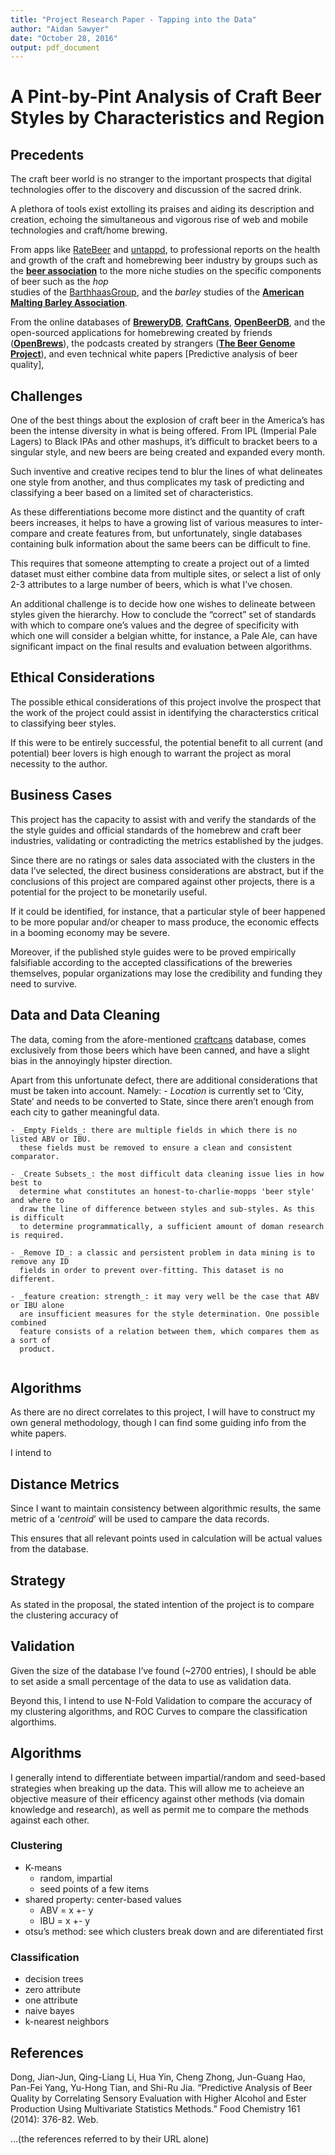 ```yaml
---
title: "Project Research Paper - Tapping into the Data"
author: "Aidan Sawyer"
date: "October 28, 2016"
output: pdf_document
---
```


# A Pint-by-Pint Analysis of Craft Beer Styles by Characteristics and Region #

## Precedents ##

The craft beer world is no stranger to the important prospects
  that digital technologies offer to the discovery and discussion
  of the sacred drink.

A plethora of tools exist extolling its praises and aiding its
  description and creation, echoing the simultaneous and vigorous
  rise of web and mobile technologies and craft/home brewing.

From apps like [RateBeer](http://www.ratebeer.com/) and
  [untappd](https://untappd.com/), to professional reports on the
  health and growth of the craft and homebrewing beer industry by groups such
  as the [**beer association**](https://www.brewersassociation.org/statistics/national-beer-sales-production-data/)
  to the more niche studies on the specific components of beer such as the _hop_   
  studies of the [BarthhaasGroup](http://www.barthhaasgroup.com/en/media-library/downloads?medium__downloads=BART+BERICHT+-+MARKET+LEADERS+REPORT&cck=media_center__downloads&boxchecked=0&search=media_center__downloads&task=search),
  and the _barley_ studies of the [**American Malting Barley Association**](http://ambainc.org/content/14/barley-variety-surveys).
  
  From the online databases of [**BreweryDB**](http://www.brewerydb.com/developers/apps),
  [**CraftCans**](http://craftcans.com/), [**OpenBeerDB**](https://openbeerdb.com/),
  and the open-sourced applications for homebrewing created by friends
  ([**OpenBrews**](https://github.com/OpenBrews/OpenBrews)), the
  podcasts created by strangers ([**The Beer Genome Project**](http://beergeno.me/)), 
  and even technical white papers [Predictive analysis of beer quality], 

## Challenges ##

One of the best things about the explosion of craft beer in the America's has been
  the intense diversity in what is being offered. From IPL (Imperial Pale Lagers) to
  Black IPAs and other mashups, it's difficult to bracket beers to a singular style,
  and new beers are being created and expanded every month.
  
Such inventive and creative recipes tend to blur the lines of what delineates one 
  style from another, and thus complicates my task of predicting and classifying a 
  beer based on a limited set of characteristics.

As these differentiations become more distinct and the quantity of craft beers 
  increases, it helps to have a growing list of various measures to inter-compare 
  and create features from, but unfortunately, single databases containing bulk
  information about the same beers can be difficult to fine.
  
This requires that someone attempting to create a project out of a limted dataset 
  must either combine data from multiple sites, or select a list of only 2-3 attributes
  to a large number of beers, which is what I've chosen.
  
An additional challenge is to decide how one wishes to delineate between styles 
  given the hierarchy. How to conclude the "correct" set of standards with which to
  compare one's values and the degree of specificity with which one will consider 
  a belgian whitte, for instance, a Pale Ale, can have significant impact on the 
  final results and evaluation between algorithms.

## Ethical Considerations ##

The possible ethical considerations of this project involve the prospect that 
  the work of the project could assist in identifying the characterstics critical
  to classifying beer styles.
  
If this were to be entirely successful, the potential benefit to all current (and 
  potential) beer lovers is high enough to warrant the project as moral necessity to
  the author.

## Business Cases ##

This project has the capacity to assist with and verify the standards of the 
  the style guides and official standards of the homebrew and craft beer industries,
  validating or contradicting the metrics established by the judges.
  
Since there are no ratings or sales data associated with the clusters in the data 
  I've selected, the direct business considerations are abstract, but if the 
  conclusions of this project are compared against other projects, there is a potential
  for the project to be monetarily useful.
  
If it could be identified, for instance, that a particular style of beer happened to be
  more popular and/or cheaper to mass produce, the economic effects in a booming 
  economy may be severe.
  
Moreover, if the published style guides were to be proved empirically falsifiable
  according to the accepted classifications of the breweries themselves, popular 
  organizations may lose the credibility and funding they need to survive. 

## Data and Data Cleaning ## 

The data, coming from the afore-mentioned [craftcans](http://craftcans.com/) database,
  comes exclusively from those beers which have been canned, and have a slight bias in 
  the annoyingly hipster direction.
  
Apart from this unfortunate defect, there are additional considerations that must be 
  taken into account. Namely:
    - _Location_ is currently set to 'City, State' and needs to be converted to State,
      since there aren't enough from each city to gather meaningful data.
      
    - _Empty Fields_: there are multiple fields in which there is no listed ABV or IBU.
      these fields must be removed to ensure a clean and consistent comparator.
      
    - _Create Subsets_: the most difficult data cleaning issue lies in how best to 
      determine what constitutes an honest-to-charlie-mopps 'beer style' and where to
      draw the line of difference between styles and sub-styles. As this is difficult
      to determine programmatically, a sufficient amount of doman research is required.
    
    - _Remove ID_: a classic and persistent problem in data mining is to remove any ID
      fields in order to prevent over-fitting. This dataset is no different.
    
    - _feature creation: strength_: it may very well be the case that ABV or IBU alone
      are insufficient measures for the style determination. One possible combined 
      feature consists of a relation between them, which compares them as a sort of 
      product.
      
## Algorithms ##

As there are no direct correlates to this project, I will have to construct my own 
  general methodology, though I can find some guiding info from the white papers.
  
I intend to 

## Distance Metrics ## 

Since I want to maintain consistency between algorithmic results, the same metric of a 
  '_centroid_' will be used to campare the data records. 
  
This ensures that all relevant points used in calculation will be actual values from 
  the database.

## Strategy ## 

As stated in the proposal, the stated intention of the project is to compare the 
  clustering accuracy of 

## Validation ##

Given the size of the database I've found (~2700 entries), I should be able to set 
  aside a small percentage of the data to use as validation data.
  
Beyond this, I intend to use N-Fold Validation to compare the accuracy of 
  my clustering algorithms, and ROC Curves to compare the classification algorthims.

## Algorithms ## 

I generally intend to differentiate between impartial/random and seed-based 
  strategies when breaking up the data. This will allow me to acheieve an objective
  measure of their efficency against other methods (via domain knowledge and research),
  as well as permit me to compare
  the methods against each other.

### Clustering ### 
  - K-means
    - random, impartial
    - seed points of a few items
  - shared property: center-based values
    - ABV = x +- y
    - IBU = x +- y
  - otsu's method: see which clusters break down and are diferentiated first
  
### Classification ### 

  - decision trees 
  - zero attribute
  - one attribute
  - naive bayes 
  - k-nearest neighbors

## References ##

Dong, Jian-Jun, Qing-Liang Li, Hua Yin, Cheng Zhong, Jun-Guang Hao, Pan-Fei Yang,
  Yu-Hong Tian, and Shi-Ru Jia. "Predictive Analysis of Beer Quality by Correlating 
  Sensory Evaluation with Higher Alcohol and Ester Production Using Multivariate 
  Statistics Methods." Food Chemistry 161 (2014): 376-82. Web.
  
...(the references referred to by their URL alone)

